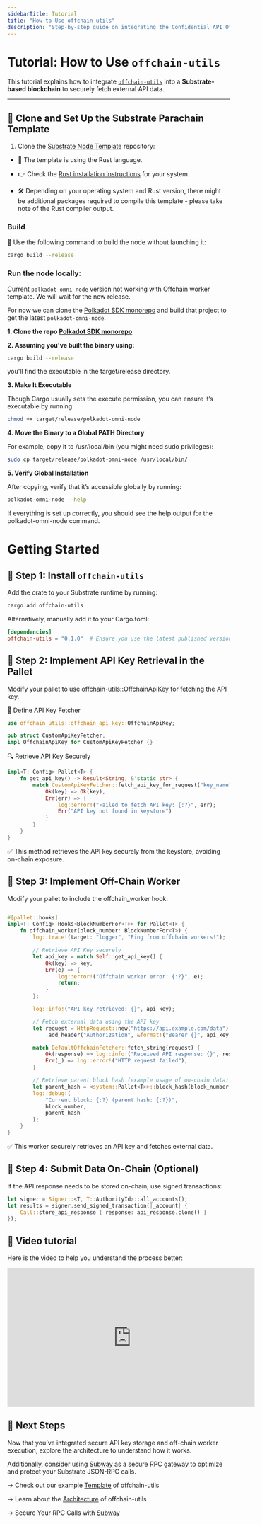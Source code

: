```yaml
---
sidebarTitle: Tutorial
title: "How to Use offchain-utils"
description: "Step-by-step guide on integrating the Confidential API Off-Chain Worker in a Substrate project."
---
```



# Tutorial: How to Use `offchain-utils`

This tutorial explains how to integrate [`offchain-utils`](https://crates.io/crates/offchain-utils) into a **Substrate-based blockchain** to securely fetch external API data.

---

## **📌 Clone and Set Up the Substrate Parachain Template**

1. Clone the [Substrate Node Template](https://github.com/paritytech/polkadot-sdk-parachain-template) repository:

* 🦀 The template is using the Rust language.

* 👉 Check the
[Rust installation instructions](https://www.rust-lang.org/tools/install) for your system.

* 🛠️ Depending on your operating system and Rust version, there might be additional
packages required to compile this template - please take note of the Rust compiler output.

### Build

🔨 Use the following command to build the node without launching it:

```sh
cargo build --release
```

### Run the node locally:


Current `polkadot-omni-node` version not working with Offchain worker template. We will wait for the new release.

For now we can clone the [Polkadot SDK monorepo](https://github.com/paritytech/polkadot-sdk) and build that project to get the latest `polkadot-omni-node`.

**1. Clone the repo [Polkadot SDK monorepo](https://github.com/paritytech/polkadot-sdk)**

**2. Assuming you've built the binary using:**

```bash
cargo build --release
```

you'll find the executable in the target/release directory.

**3. Make It Executable**

Though Cargo usually sets the execute permission, you can ensure it’s executable by running:

```bash
chmod +x target/release/polkadot-omni-node
```

**4. Move the Binary to a Global PATH Directory**

For example, copy it to /usr/local/bin (you might need sudo privileges):

```bash
sudo cp target/release/polkadot-omni-node /usr/local/bin/
```

**5. Verify Global Installation**

After copying, verify that it’s accessible globally by running:

```bash
polkadot-omni-node --help
```

If everything is set up correctly, you should see the help output for the polkadot-omni-node command.



# Getting Started

## **📌 Step 1: Install `offchain-utils`**

Add the crate to your Substrate runtime by running:

```sh
cargo add offchain-utils
```

Alternatively, manually add it to your Cargo.toml:

```toml
[dependencies]
offchain-utils = "0.1.0"  # Ensure you use the latest published version
```


## 📌  Step 2: Implement API Key Retrieval in the Pallet

Modify your pallet to use offchain-utils::OffchainApiKey for fetching the API key.

📝 Define API Key Fetcher

```rust
use offchain_utils::offchain_api_key::OffchainApiKey;

pub struct CustomApiKeyFetcher;
impl OffchainApiKey for CustomApiKeyFetcher {}
```

🔍 Retrieve API Key Securely

```rust
impl<T: Config> Pallet<T> {
    fn get_api_key() -> Result<String, &'static str> {
        match CustomApiKeyFetcher::fetch_api_key_for_request("key_name") {
            Ok(key) => Ok(key),
            Err(err) => {
                log::error!("Failed to fetch API key: {:?}", err);
                Err("API key not found in keystore")
            }
        }
    }
}
```
✅ This method retrieves the API key securely from the keystore, avoiding on-chain exposure.


## 📌 Step 3: Implement Off-Chain Worker
Modify your pallet to include the offchain_worker hook:

```rust

#[pallet::hooks]
impl<T: Config> Hooks<BlockNumberFor<T>> for Pallet<T> {
    fn offchain_worker(block_number: BlockNumberFor<T>) {
        log::trace!(target: "logger", "Ping from offchain workers!");

        // Retrieve API Key securely
        let api_key = match Self::get_api_key() {
            Ok(key) => key,
            Err(e) => {
                log::error!("Offchain worker error: {:?}", e);
                return;
            }
        };

        log::info!("API key retrieved: {}", api_key);

        // Fetch external data using the API key
        let request = HttpRequest::new("https://api.example.com/data")
            .add_header("Authorization", &format!("Bearer {}", api_key));

        match DefaultOffchainFetcher::fetch_string(request) {
            Ok(response) => log::info!("Received API response: {}", response),
            Err(_) => log::error!("HTTP request failed"),
        }

        // Retrieve parent block hash (example usage of on-chain data)
        let parent_hash = <system::Pallet<T>>::block_hash(block_number - 1u32.into());
        log::debug!(
            "Current block: {:?} (parent hash: {:?})",
            block_number,
            parent_hash
        );
    }
}

```

✅ This worker securely retrieves an API key and fetches external data.

## 📌 Step 4: Submit Data On-Chain (Optional)

If the API response needs to be stored on-chain, use signed transactions:

```rust
let signer = Signer::<T, T::AuthorityId>::all_accounts();
let results = signer.send_signed_transaction(|_account| {
    Call::store_api_response { response: api_response.clone() }
});
```


## 📌 Video tutorial

Here is the video to help you understand the process better:


<iframe style={{marginTop: 30}} width="560" height="315" src="https://www.youtube.com/embed/9RFe89f-pdQ?si=g0LEfZjqr15UbsX5" title="YouTube video player" frameBorder="0" allow="accelerometer; autoplay; clipboard-write; encrypted-media; gyroscope; picture-in-picture; web-share" referrerPolicy="strict-origin-when-cross-origin" allowFullScreen></iframe>

## 🎯 Next Steps
Now that you’ve integrated secure API key storage and off-chain worker execution, explore the architecture to understand how it works.

Additionally, consider using [Subway](https://github.com/AcalaNetwork/subway) as a secure RPC gateway to optimize and protect your Substrate JSON-RPC calls.

→ Check out our example [Template](https://github.com/DecentroDev/polkadot-confidential-offchain-worker/blob/main/pallets/offchain-worker/src/lib.rs) of offchain-utils

→ Learn about the [Architecture](/docs/architecture) of offchain-utils

→ Secure Your RPC Calls with [Subway](https://github.com/AcalaNetwork/subway)